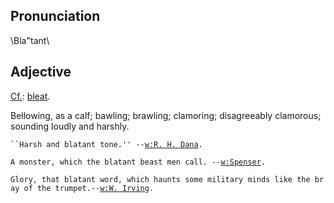 ==Pronunciation ==
\Bla"tant\
==Adjective==
[[Cf.]]: [[bleat]].

Bellowing, as a calf; bawling; brawling; clamoring;
disagreeably clamorous; sounding loudly and harshly.

 ``Harsh and blatant tone.'' --[[w:R. H. Dana]].

 A monster, which the blatant beast men call. --[[w:Spenser]].

 Glory, that blatant word, which haunts some military minds like the bray of the trumpet.--[[w:W. Irving]].